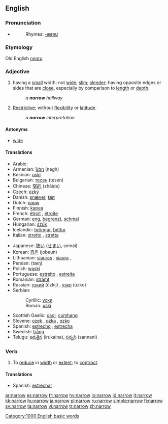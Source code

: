==English==

===Pronunciation===
*{{audio|en-us-narrow.ogg|Audio (US)}}
*:Rhymes: [[Rhymes:English:-ærəʊ|-ærəʊ]]

===Etymology===
Old English ''[[nearu]]''

===Adjective===
{{en-adj|narrow|er}}

# having a [[small]] width; not [[wide]]; [[slim]]; [[slender]]; having opposite edges or sides that are [[close]], especially by comparison to [[length]] or [[depth]].
#:''a '''narrow''' hallway''
# {{figuratively}} [[restrictive|Restrictive]]; without [[flexibility]] or [[latitude]].
#:''a '''narrow''' interpretation''

====Antonyms====
*[[wide]]

====Translations====
{{top}}
*Arabic: {{ARchar|[[ضيق]]}} {{unicode|(ɖáyyeq)}}
*Armenian: [[նեղ]] (negh)
*Bosnian: [[uski#Bosnian|uski]] {{m}}
*Bulgarian: [[тесен]] (tesen)
*Chinese: [[窄的]] (zhǎide)
*Czech: [[úzký]] {{m}}
*Danish: [[snæver]], [[tæt]]
*Dutch: [[nauw]]
*Finnish: [[kapea]]
*French: [[étroit]] {{m}}, [[étroite]] {{f}}
*German: [[eng]], [[begrenzt]], [[schmal]]
*Hungarian: [[szűk]]
*Icelandic: [[þröngur]], [[þéttur]]
*Italian: [[stretto]] {{m}}, [[stretta]] {{f}}
{{mid}}
*Japanese: [[狭い]] ([[せまい]], semái)
*Korean: [[좁은]] (jobeun)
*Lithuanian: [[siauras]] {{m}}, [[siaura]] {{f}}, {{n}}
*Persian: {{FAchar|[[تنگ|تَنگ]]}} (tæŋ)
*Polish: [[wąski]] {{m}}
*Portuguese: [[estreito]] {{m}}, [[estreita]] {{f}}
*Romanian: [[strâmt]]
*Russian: [[узкий]] (úzkij) {{m}}, [[узко]] (úzko)
*Serbian:
*:Cyrillic: [[уски#Serbian|уски]] {{m}}
*:Roman: [[uski#Serbian|uski]] {{m}}
*Scottish Gaelic: [[caol]], [[cumhang]]
*Slovene: [[ozek]] {{m}}, [[ozka]] {{f}}, [[ozko]] {{n}}
*Spanish: [[estrecho]] {{m}}, [[estrecha]] {{f}}
*Swedish: [[trång]]
*Telugu: [[ఇరుకైన]] (irukaina), [[సన్నని]] (sannani)
{{bottom}}

===Verb===
{{en-verb}}

# To [[reduce]] in [[width]] or [[extent]]; to [[contract]].

====Translations====
*Spanish: [[estrechar]]

[[Category:1000 English basic words]]

[[ar:narrow]]
[[es:narrow]]
[[fr:narrow]]
[[hy:narrow]]
[[io:narrow]]
[[id:narrow]]
[[it:narrow]]
[[kk:narrow]]
[[hu:narrow]]
[[ja:narrow]]
[[pl:narrow]]
[[ru:narrow]]
[[simple:narrow]]
[[fi:narrow]]
[[sv:narrow]]
[[ta:narrow]]
[[vi:narrow]]
[[tr:narrow]]
[[zh:narrow]]